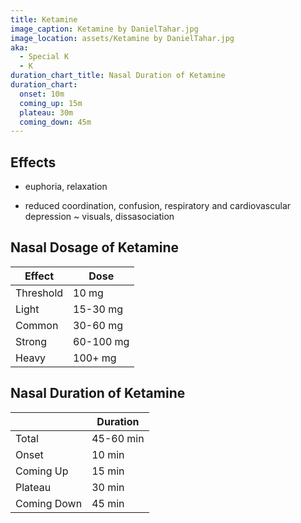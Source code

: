 ```yaml
---
title: Ketamine
image_caption: Ketamine by DanielTahar.jpg
image_location: assets/Ketamine by DanielTahar.jpg
aka:
  - Special K
  - K
duration_chart_title: Nasal Duration of Ketamine
duration_chart:
  onset: 10m
  coming_up: 15m
  plateau: 30m
  coming_down: 45m
---
```


## Effects
+ euphoria, relaxation
- reduced coordination, confusion, respiratory and cardiovascular depression
~ visuals, dissasociation

## Nasal Dosage of Ketamine
| Effect | Dose |
| --- | --- |
| Threshold | 10 mg |
| Light | 15-30 mg |
| Common | 30-60 mg |
| Strong | 60-100 mg |
| Heavy | 100+ mg |

## Nasal Duration of Ketamine
|  | Duration |
| --- | --- |
| Total | 45-60 min |
| Onset | 10 min |
| Coming Up | 15 min |
| Plateau | 30 min |
| Coming Down | 45 min |





